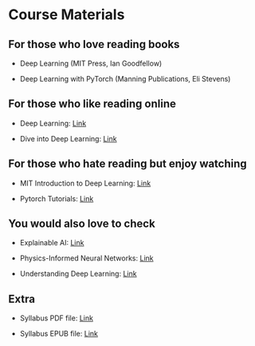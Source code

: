 # Course Materials 

## For those who love reading books {-}
* Deep Learning (MIT Press, Ian Goodfellow)

* Deep Learning with PyTorch (Manning Publications, Eli Stevens)

## For those who like reading online {-}
* Deep Learning: [Link](https://www.deeplearningbook.org/)

* Dive into Deep Learning: [Link](https://d2l.ai/)

## For those who hate reading but enjoy watching {-}
* MIT Introduction to Deep Learning: [Link](https://youtube.com/playlist?list=PLtBw6njQRU-rwp5__7C0oIVt26ZgjG9NI&si=a3Q8VooQY0cLYOBZ)

* Pytorch Tutorials: [Link](https://youtube.com/playlist?list=PLhhyoLH6IjfxeoooqP9rhU3HJIAVAJ3Vz&si=423lXjNwU2B5dxaC)

## You would also love to check {-}
* Explainable AI: [Link](https://youtube.com/playlist?list=PLV8yxwGOxvvovp-j6ztxhF3QcKXT6vORU&si=7N_VPAK0OkqRGiIz)

* Physics-Informed Neural Networks: [Link](https://youtube.com/playlist?list=PLXmYoJbJ848pkMm9NGZZKXUQJ8XWIXZX8&si=_AOgnC__wzOGc9xC)

* Understanding Deep Learning: [Link](https://github.com/udlbook/udlbook/tree/main)

## Extra
* Syllabus PDF file: [Link](https://github.com/NeuralIncendio/neuralIncendio.github.io/blob/main/docs/Intro2DeepLearning.pdf)

* Syllabus EPUB file: [Link](https://github.com/NeuralIncendio/neuralIncendio.github.io/blob/main/docs/Intro2DeepLearning.epub)